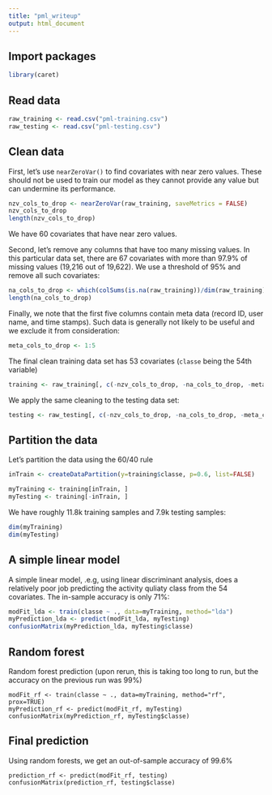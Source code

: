 ```yaml
---
title: "pml_writeup"
output: html_document
---
```


## Import packages
```r
library(caret)
```

## Read data
```r
raw_training <- read.csv("pml-training.csv")
raw_testing <- read.csv("pml-testing.csv")
```



## Clean data
First, let's use `nearZeroVar()` to find covariates with near zero values. These should not be used to train our model as they cannot provide any value but can undermine its performance.

```r
nzv_cols_to_drop <- nearZeroVar(raw_training, saveMetrics = FALSE)
nzv_cols_to_drop
length(nzv_cols_to_drop)
```


We have 60 covariates that have near zero values.

Second, let's remove any columns that have too many missing values. In this particular data set, there are 67 covariates with more than 97.9% of missing values (19,216 out of 19,622). We use a threshold of 95% and remove all such covariates:

```r
na_cols_to_drop <- which(colSums(is.na(raw_training))/dim(raw_training)[1] > 0.95, TRUE)
length(na_cols_to_drop)
```

Finally, we note that the first five columns contain meta data (record ID, user name, and time stamps). Such data is generally not likely to be useful and we exclude it from consideration:

```r
meta_cols_to_drop <- 1:5
```

The final clean training data set has 53 covariates (`classe` being the 54th variable)
```r
training <- raw_training[, c(-nzv_cols_to_drop, -na_cols_to_drop, -meta_cols_to_drop)]
```

We apply the same cleaning to the testing data set:
```r
testing <- raw_testing[, c(-nzv_cols_to_drop, -na_cols_to_drop, -meta_cols_to_drop)]
```

## Partition the data
Let's partition the data using the 60/40 rule
```r
inTrain <- createDataPartition(y=training$classe, p=0.6, list=FALSE)

myTraining <- training[inTrain, ]
myTesting <- training[-inTrain, ]
```

We have roughly 11.8k training samples and 7.9k testing samples:
```r
dim(myTraining)
dim(myTesting)
```


## A simple linear model
A simple linear model, .e.g, using linear discriminant analysis, does a relatively poor job predicting the activity quliaty class from the 54 covariates. The in-sample accuracy is only 71%:
```r
modFit_lda <- train(classe ~ ., data=myTraining, method="lda")
myPrediction_lda <- predict(modFit_lda, myTesting)
confusionMatrix(myPrediction_lda, myTesting$classe)
```

## Random forest
Random forest prediction (upon rerun, this is taking too long to run, but the accuracy on the previous run was 99%)
```
modFit_rf <- train(classe ~ ., data=myTraining, method="rf", prox=TRUE)
myPrediction_rf <- predict(modFit_rf, myTesting)
confusionMatrix(myPrediction_rf, myTesting$classe)
```

## Final prediction
Using random forests, we get an out-of-sample accuracy of 99.6% 
```
prediction_rf <- predict(modFit_rf, testing)
confusionMatrix(prediction_rf, testing$classe)
```



